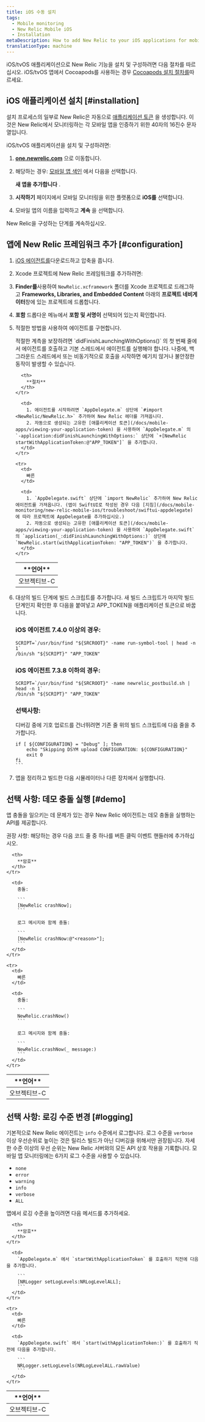 ```yaml
---
title: iOS 수동 설치
tags:
  - Mobile monitoring
  - New Relic Mobile iOS
  - Installation
metaDescription: How to add New Relic to your iOS applications for mobile monitoring.
translationType: machine
---
```


iOS/tvOS 애플리케이션으로 New Relic 기능을 설치 및 구성하려면 다음 절차를 따르십시오. iOS/tvOS 앱에서 Cocoapods를 사용하는 경우 [Cocoapods 설치 절차를](/docs/mobile-monitoring-installation/cocoapods-installation-and-configuration)따르세요.

## iOS 애플리케이션 설치 [#installation]

설치 프로세스의 일부로 New Relic은 자동으로 [애플리케이션 토큰](/docs/mobile-apps/viewing-your-application-token) 을 생성합니다. 이것은 New Relic에서 모니터링하는 각 모바일 앱을 인증하기 위한 40자의 16진수 문자열입니다.

iOS/tvOS 애플리케이션을 설치 및 구성하려면:

1. **[one.newrelic.com](https://one.newrelic.com/all-capabilities)** 으로 이동합니다.

2. 해당하는 경우: [모바일 앱 색인](/docs/mobile-apps/mobile-apps-menu) 에서 다음을 선택합니다.

   <Icon name="fe-plus-circle"/>

   **새 앱을 추가합니다** .

3. **시작하기** 페이지에서 모바일 모니터링을 위한 플랫폼으로 **iOS를** 선택합니다.

4. 모바일 앱의 이름을 입력하고 **계속** 을 선택합니다.

New Relic을 구성하는 단계를 계속하십시오.

## 앱에 New Relic 프레임워크 추가 [#configuration]

1. [iOS 에이전트를](/docs/release-notes/mobile-release-notes/ios-release-notes)다운로드하고 압축을 풉니다.

2. Xcode 프로젝트에 New Relic 프레임워크를 추가하려면:

3. **Finder를**사용하여 `NewRelic.xcframework` 폴더를 Xcode 프로젝트로 드래그하고 **Frameworks, Libraries, and Embedded Content** 아래의 **프로젝트 네비게이터**창에 있는 프로젝트에 드롭합니다.

4. **포함** 드롭다운 메뉴에서 **포함 및 서명이** 선택되어 있는지 확인합니다.

5. 적절한 방법을 사용하여 에이전트를 구현합니다.

   <Callout variant="important">
     적절한 계측을 보장하려면 `didFinishLaunchingWithOptions()` 의 첫 번째 줄에서 에이전트를 호출하고 기본 스레드에서 에이전트를 실행해야 합니다. 나중에, 백그라운드 스레드에서 또는 비동기적으로 호출을 시작하면 예기치 않거나 불안정한 동작이 발생할 수 있습니다.
   </Callout>

   <table>
     <thead>
       <tr>
         <th style={{ width: "150px" }}>
           **언어**
         </th>

         <th>
           **절차**
         </th>
       </tr>
     </thead>

     <tbody>
       <tr>
         <td>
           오브젝티브-C
         </td>

         <td>
           1. 에이전트를 시작하려면 `AppDelegate.m` 상단에 `#import <NewRelic/NewRelic.h>` 추가하여 New Relic 헤더를 가져옵니다.
           2. 자동으로 생성되는 고유한 [애플리케이션 토큰](/docs/mobile-apps/viewing-your-application-token) 을 사용하여 `AppDelegate.m` 의 `-application:didFinishLaunchingWithOptions:` 상단에 `+[NewRelic startWithApplicationToken:@"APP_TOKEN"]` 을 추가합니다.
         </td>
       </tr>

       <tr>
         <td>
           빠른
         </td>

         <td>
           1. `AppDelegate.swift` 상단에 `import NewRelic` 추가하여 New Relic 에이전트를 가져옵니다. (앱이 SwiftUI로 작성된 경우 다음 [지침](/docs/mobile-monitoring/new-relic-mobile-ios/troubleshoot/swiftui-appdelegate) 에 따라 프로젝트에 AppDelegate를 추가하십시오.)
           2. 자동으로 생성되는 고유한 [애플리케이션 토큰](/docs/mobile-apps/viewing-your-application-token) 을 사용하여 `AppDelegate.swift` 의 `application(_:didFinishLaunchingWithOptions:)` 상단에 `NewRelic.start(withApplicationToken: "APP_TOKEN")` 을 추가합니다.
         </td>
       </tr>
     </tbody>
   </table>

6. 대상의 빌드 단계에 빌드 스크립트를 추가합니다. 새 빌드 스크립트가 마지막 빌드 단계인지 확인한 후 다음을 붙여넣고 APP_TOKEN을 애플리케이션 토큰으로 바꿉니다.

   ### **iOS 에이전트 7.4.0 이상의 경우**:

   ```
   SCRIPT=`/usr/bin/find "${SRCROOT}" -name run-symbol-tool | head -n 1`
   /bin/sh "${SCRIPT}" "APP_TOKEN"
   ```

   ### **iOS 에이전트 7.3.8 이하의 경우**:

   ```
   SCRIPT=`/usr/bin/find "${SRCROOT}" -name newrelic_postbuild.sh | head -n 1`
   /bin/sh "${SCRIPT}" "APP_TOKEN"

   ```

   ### **선택사항**:

   디버깅 중에 기호 업로드를 건너뛰려면 기존 줄 위의 빌드 스크립트에 다음 줄을 추가합니다.

   ````
   if [ ${CONFIGURATION} = "Debug" ]; then
       echo "Skipping DSYM upload CONFIGURATION: ${CONFIGURATION}"
       exit 0
   fi
   ```
   ````

7. 앱을 정리하고 빌드한 다음 시뮬레이터나 다른 장치에서 실행합니다.

<InstallFeedback/>

## 선택 사항: 데모 충돌 실행 [#demo]

앱 충돌을 일으키는 데 문제가 있는 경우 New Relic 에이전트는 데모 충돌을 실행하는 API를 제공합니다.

권장 사항: 해당하는 경우 다음 코드 줄 중 하나를 버튼 클릭 이벤트 핸들러에 추가하십시오.

<table>
  <thead>
    <tr>
      <th style={{ width: "150px" }}>
        **언어**
      </th>

      <th>
        **암호**
      </th>
    </tr>
  </thead>

  <tbody>
    <tr>
      <td>
        오브젝티브-C
      </td>

      <td>
        충돌:

        ```
        [NewRelic crashNow];
        ```

        로그 메시지와 함께 충돌:

        ```
        [NewRelic crashNow:@"<reason>"];
        ```
      </td>
    </tr>

    <tr>
      <td>
        빠른
      </td>

      <td>
        충돌:

        ```
        NewRelic.crashNow()
        ```

        로그 메시지와 함께 충돌:

        ```
        NewRelic.crashNow(_ message:)
        ```
      </td>
    </tr>
  </tbody>
</table>

## 선택 사항: 로깅 수준 변경 [#logging]

기본적으로 New Relic 에이전트는 `info` 수준에서 로그합니다. 로그 수준을 `verbose` 이상 우선순위로 높이는 것은 릴리스 빌드가 아닌 디버깅을 위해서만 권장됩니다. 자세한 수준 이상의 우선 순위는 New Relic 서버와의 모든 API 상호 작용을 기록합니다. 모바일 앱 모니터링에는 6가지 로그 수준을 사용할 수 있습니다.

* `none`
* `error`
* `warning`
* `info`
* `verbose`
* `ALL`

앱에서 로깅 수준을 높이려면 다음 메서드를 추가하세요.

<table>
  <thead>
    <tr>
      <th style={{ width: "150px" }}>
        **언어**
      </th>

      <th>
        **암호**
      </th>
    </tr>
  </thead>

  <tbody>
    <tr>
      <td>
        오브젝티브-C
      </td>

      <td>
        `AppDelegate.m` 에서 `startWithApplicationToken` 를 호출하기 직전에 다음을 추가합니다.

        ```
        [NRLogger setLogLevels:NRLogLevelALL];
        ```
      </td>
    </tr>

    <tr>
      <td>
        빠른
      </td>

      <td>
        `AppDelegate.swift` 에서 `start(withApplicationToken:)` 를 호출하기 직전에 다음을 추가합니다.

        ```
        NRLogger.setLogLevels(NRLogLevelALL.rawValue)
        ```
      </td>
    </tr>
  </tbody>
</table>